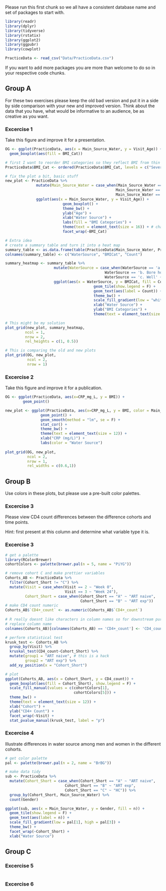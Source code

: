 Please run this first chunk so we all have a consistent database name and set of packages to start with. 

```r
library(readr)
library(dplyr)
library(tidyverse)
library(rstatix) 
library(ggplot2)
library(ggpubr)
library(cowplot)

PracticeData <- read_csv("Data/PracticeData.csv")
```

If you want to add more packages you are more than welcome to do so in your respective code chunks.

## Group A 

For these two exercises please keep the old bad version and put it in a side by side comparison with your new and improved version. Think about the data that you have, what would be informative to an audience, be as creative as you want. 

### Excercise 1

Take this figure and improve it for a presentation. 

```r
OG <- ggplot(PracticeData, aes(x = Main_Source_Water, y = Visit_Age)) + 
  geom_boxplot(aes(fill = BMI_Cat))

# first I want to reorder BMI categories so they reflect BMI from thin to obese
PracticeData$BMI_Cat <- ordered(PracticeData$BMI_Cat, levels = c("Severe_thinness", "Moderate_thinness", "Mild_thinness", "Normal", "Overweight", "Obese"))

# fix the plot a bit, basic stuff 
new_plot <- PracticeData %>% 
              mutate(Main_Source_Water = case_when(Main_Source_Water == 'a. Tap' ~ 'Tap',
                                                  Main_Source_Water == 'b. Bore hole' ~ 'Bore\nHole',
                                                  Main_Source_Water == 'c. Well' ~ 'Well')) %>% 
              ggplot(aes(x = Main_Source_Water, y = Visit_Age)) + 
                          geom_boxplot() + 
                          theme_bw() + 
                          ylab("Age") + 
                          xlab("Water Source") + 
                          labs(fill = "BMI Categories") + 
                          theme(text = element_text(size = 16)) + # change angle of x axis tick labels 
                          facet_wrap(~BMI_Cat)

# Extra idea 
# create a summary table and turn it into a heat map 
summary_table <- as.data.frame(table(PracticeData$Main_Source_Water, PracticeData$BMI_Cat))
colnames(summary_table) <- c("WaterSource", "BMICat", "Count") 

summary_heatmap <- summary_table %>% 
                      mutate(WaterSource = case_when(WaterSource == 'a. Tap' ~ 'Tap',
                                             WaterSource == 'b. Bore hole' ~ 'Bore\nHole',
                                             WaterSource == 'c. Well' ~ 'Well')) %>% 
                      ggplot(aes(x = WaterSource, y = BMICat, fill = Count)) + 
                                        geom_tile(show.legend = F) + 
                                        geom_text(aes(label = Count)) + 
                                        theme_bw() + 
                                        scale_fill_gradient(low = "white", high = "#1b98e0") + 
                                        xlab("Water Source") + 
                                        ylab("BMI Categories") + 
                                        theme(text = element_text(size = 16))

# This might be my solution 
plot_grid(new_plot, summary_heatmap, 
         ncol = 1, 
         nrow = 2, 
         rel_heights = c(1, 0.5))

# This is comparing the old and new plots 
plot_grid(OG, new_plot, 
          ncol = 2, 
          nrow = 1)
```

### Excercise 2

Take this figure and improve it for a publication.  

```r
OG <- ggplot(PracticeData, aes(x=CRP_mg_L, y = BMI)) + 
        geom_point()

new_plot <- ggplot(PracticeData, aes(x=CRP_mg_L, y = BMI, color = Main_Source_Water)) + 
                geom_point() + 
                geom_smooth(method = "lm", se = F) +
                stat_cor() + 
                theme_bw() + 
                theme(text = element_text(size = 12)) + 
                xlab("CRP (mg/L)") +
                labs(color = "Water Source")  
  
plot_grid(OG, new_plot, 
          ncol = 2, 
          nrow = 1, 
          rel_widths = c(0.6,1))
```

## Group B 

Use colors in these plots, but please use a pre-built color palettes. 

### Excercise 3

Please view CD4 count differences between the difference cohorts and time points. 

Hint: first present at this column and determine what variable type it is. 

### Excercise 3

```r
# get a palette 
library(RColorBrewer)
cohortColors <- palette(brewer.pal(n = 5, name = "PiYG"))

# remove cohort C and make prettier variables 
Cohorts_AB <- PracticeData %>% 
  filter(Cohort_Short != "C") %>% 
  mutate(Visit = case_when(Visit == 2 ~ "Week 0", 
                           Visit == 3 ~ "Week 24"), 
         Cohort_Short = case_when(Cohort_Short == "A" ~ "ART naive", 
                                  Cohort_Short == "B" ~ "ART exp"))
# make CD4 count numeric 
Cohorts_AB$`CD4+_count` <- as.numeric(Cohorts_AB$`CD4+_count`)
  
# R really doesnt like characters in column names so for downstream purposes 
# replace column name
colnames(Cohorts_AB)[colnames(Cohorts_AB) == 'CD4+_count'] <- 'CD4_count'

# perform statistical test 
krusk_test <- Cohorts_AB %>% 
  group_by(Visit) %>% 
  kruskal_test(CD4_count~Cohort_Short) %>% 
  mutate(group1 = "ART naive", # this is a hack 
         group2 = "ART exp") %>% 
  add_xy_position(x = "Cohort_Short")

# plot 
ggplot(Cohorts_AB, aes(x = Cohort_Short, y = CD4_count)) + 
  geom_boxplot(aes(fill = Cohort_Short), show.legend = F) + 
  scale_fill_manual(values = c(cohortColors[1], 
                               cohortColors[5])) + 
  theme_bw() + 
  theme(text = element_text(size = 12)) + 
  xlab("Cohort") + 
  ylab("CD4+ Count") + 
  facet_wrap(~Visit) + 
  stat_pvalue_manual(krusk_test, label = "p")
```

### Excercise 4

Illustrate differences in water source among men and women in the different cohorts. 

```r
# get color palette
pal <- palette(brewer.pal(n = 2, name = "BrBG"))

# make data tidy 
sub <- PracticeData %>% 
  mutate(Cohort_Short = case_when(Cohort_Short == "A" ~ "ART naive", 
                           Cohort_Short == "B" ~ "ART exp", 
                           Cohort_Short == "C" ~ "HC")) %>% 
  group_by(Cohort_Short, Main_Source_Water) %>%
  count(Gender)

ggplot(sub, aes(x = Main_Source_Water, y = Gender, fill = n)) + 
  geom_tile(show.legend = F) +
  geom_text(aes(label = n)) + 
  scale_fill_gradient(low = pal[1], high = pal[3]) + 
  theme_bw() +
  facet_wrap(~Cohort_Short) + 
  xlab("Water Source") 
```

## Group C 

### Excercise 5

```r

```

### Excercise 6

```r

```

